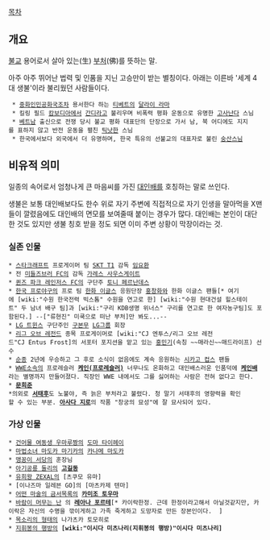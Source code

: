 {{{+1 生佛}}}

[[목차]]
== 개요 ==
[[불교]] 용어로서 살아 있는(生) [[붓다|부처]](佛)를 뜻하는 말.

아주 아주 뛰어난 법력 및 인품을 지닌 고승만이 받는 별칭이다. 아래는 이른바 '세계 4대 생불'이라 불리웠던 사람들이다.

  * [[중화인민공화국]]조차 용서한다 하는 [[티베트]]의 [[달라이 라마]]
  * 킬링 필드 [[캄보디아]]에서 [[간디]]라고 불리우며 비폭력 평화 운동으로 유명한 [[고사난다]] 스님
  * [[베트남]] 출신으로 전쟁 당시 불교 평화 대표단의 단장으로 가서 남, 북 어디에도 지지를 표하지 않고 반전 운동을 펼친 [[틱낫한]] 스님
  * 한국에서보다 외국에서 더 유명하며, 한국 특유의 선불교의 대표자로 불린 [[숭산스님]]

== 비유적 의미 ==
일종의 속어로서 엄청나게 큰 마음씨를 가진 [[대인배]]를 호칭하는 말로 쓰인다.

생불은 보통 대인배보다도 한수 위로 자기 주변에 직접적으로 자기 인생을 말아먹을 X맨들이 깔렸음에도 대인배의 면모를 보여줄때 붙이는 경우가 많다. 대인배는 본인이 대단한 것도 있지만 생불 칭호 받을 정도 되면 이미 주변 상황이 막장이라는 것.

=== 실존 인물 ===
 * [[스타크래프트]] 프로게이머 팀 [[SKT T1]] 감독 [[임요환]]
 * 전 [[미들즈브러 FC]]의 감독 [[가레스 사우스게이트]]
 * [[퀸즈 파크 레인저스 FC]]의 구단주 [[토니 페르난데스]]
 * [[한국 프로야구]]의 프로 팀 [[한화 이글스]] 응원단장 [[홍창화]]와 한화 이글스 팬들[* 여기에 [wiki:"수원 한국전력 빅스톰" 수원을 연고로 한] [wiki:"수원 현대건설 힐스테이트" 두 남녀 배구 팀]과 [wiki:"구리 KDB생명 위너스" 구리를 연고로 한 여자농구팀]도 포함된다.] --["류현진" 미쿡으로 떠난 부처]만 봐도...--
 * [[LG 트윈스]] 구단주인 [[구본무]] [[LG그룹]] 회장
 * [[리그 오브 레전드]] 종목 프로게이머로 [wiki:"CJ 엔투스/리그 오브 레전드"CJ Entus Frost]의 서포터 포지션을 맡고 있는 [[홍민기]](속칭 ~~매라신~~매드라이프) 선수
 * [[순종]] 2년에 우승하고 그 후로 소식이 없음에도 계속 응원하는 [[시카고 컵스]] 팬들
 * [[WWE]]소속의 프로레슬러 '''[[케인(프로레슬러)]]''' 너무나도 온화하고 대인배스러운 인품덕에 '''[[케인배]]'''라는 별명까지 만들어졌다. 직장인 WWE 내에서도 그를 싫어하는 사람은 전혀 없다고 한다.
 * '''[[문희준]]'''
 *의외로 '''[[서태후]]'''도 노불야, 즉 늙은 부처라고 불렸다. 청 말기 서태후의 영향력을 확인할 수 있는 부분. '''[[아사다 지로]]'''의 작품 "창궁의 묘성"에 잘 묘사되어 있다.
=== 가상 인물 ===
 * [[건어물 여동생 우마루짱]]의 [[도마 타이헤이]]
 * [[마법소녀 마도카 마기카]]의 [[카나메 마도카]]
 * [[맹꽁이 서당]]의 훈장님
 * [[아기공룡 둘리]]의 '''[[고길동]]'''
 * [[유희왕 ZEXAL]]의 [츠쿠모 유마]
 * [이나즈마 일레븐 GO]의 [마츠카제 텐마]
 * [[어떤 마술의 금서목록]]의 '''[[카미조 토우마]]'''
 * [[바람이 머무는 난]] 의 '''[[레아나 포르테]]'''[* 카이락한정. 근데 한정이라고해서 아닐것같지만, 카이락은 자신의 수명을 깎이게하고 가족 죽게하고 도망자로 만든 장본인이다.  ]
 * [[목소리의 형태]]의 나가츠카 토모히로
 * [[지휘봉의 행방]]의 '''[wiki:"이시다 미츠나리(지휘봉의 행방)"이시다 미츠나리]'''
